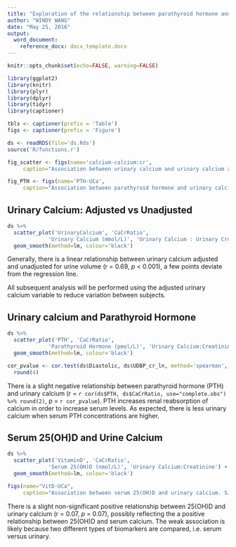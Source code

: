 ```yaml
---
title: "Exploration of the relationship between parathyroid hormone and urinary vitamin D binding protein"
author: "WINDY WANG"
date: "May 25, 2016"
output: 
  word_document:
    reference_docx: docx_template.docx
---
```


```r
knitr::opts_chunk$set(echo=FALSE, warning=FALSE)

library(ggplot2)
library(knitr)
library(plyr)
library(dplyr)
library(tidyr)
library(captioner)

tbls <- captioner(prefix = 'Table')
figs <- captioner(prefix = 'Figure')

ds <- readRDS(file='ds.Rds')
source('R/functions.r')
```

```r
fig_scatter <- figs(name='calcium-calcium:cr',
     caption="Association between urinary calcium and urinary calcium adjusted for urine volume using urinary creatinine. Significance was assessed using Spearman's Rank Correlation, r = 0.69, p < 0.001.")

fig_PTH <- figs(name='PTH-UCa',
     caption="Association between parathyroid hormone and urinary calcium. Significance was assessed using Spearman's Rank Correlation, r = -0.15, p < 0.001.")
```

## Urinary Calcium: Adjusted vs Unadjusted

```r
ds %>% 
  scatter_plot('UrinaryCalcium', 'CaCrRatio',
             'Urinary Calcium (mmol/L)', 'Urinary Calcium : Urinary Creatinine') +
  geom_smooth(method=lm, colour='black')
```

Generally, there is a linear relationship between urinary calcium adjusted and unadjusted for urine volume (r = 0.69, *p* < 0.001), a few points deviate from the regression line. 

All subsequent analysis will be performed using the adjusted urinary calcium variable to reduce variation between subjects.


## Urinary calcium and Parathyroid Hormone

```r
ds %>% 
  scatter_plot('PTH', 'CaCrRatio',
             'Parathyroid Hormone (pmol/L)', 'Urinary Calcium:Creatinine') +
  geom_smooth(method=lm, colour='black')

cor_pvalue <- cor.test(ds$Diastolic, ds$UDBP_cr_ln, method='spearman', exact=FALSE)$p.value %>% 
  round(4)
```

There is a slight negative relationship between parathyroid hormone (PTH) and urinary calcium (r = `r cor(ds$PTH, ds$CaCrRatio, use="complete.obs") %>% round(2)`, p = `r cor_pvalue`). PTH increases renal reabsorption of calcium in order to increase serum levels. As expected, there is less urinary calcium when serum PTH concentrations are higher. 


## Serum 25(OH)D and Urine Calcium

```r
ds %>%
  scatter_plot('VitaminD', 'CaCrRatio',
             'Serum 25(OH)D (nmol/L)', 'Urinary Calcium:Creatinine') +
  geom_smooth(method=lm, colour='black')

figs(name="VitD-UCa",
     caption="Association between serum 25(OH)D and urinary calcium. Significance was assessed using Spearman's Rank Correlation, r = 0.07, p = 0.07.")
```

There is a slight non-significant positive relationship between 25(OH)D and urinary calcium (r = 0.07, *p* = 0.07), possibly reflecting the a positive relationship between 25(OH)D and serum calcium. The weak association is likely because two different types of biomarkers are compared, i.e. serum versus urinary.


<!-- ### Subgroup analysis -->

<!-- The PROMISE cohort at baseline is still relatively healthy, and there are only 8 subjects with urinary calcium levels in the hypercalciuria range (>7 mmol/L). However, the relationship between PTH and urinary calcium may be stronger in certain subgroups. -->

<!-- #### Diabetes -->

<!-- ```{r} -->
<!-- ds %>% -->
<!--   filter(DM == 1) %>% -->
<!--   scatter_plot("PTH", "CaCrRatio",  -->
<!--                "Parathyroid Hormone (pmol/L)", "Urinary Calcium:Creatinine") -->
<!-- ``` -->
<!-- The relationship between  -->




<!-- ## Serum 25(OH)D and urinary VDBP -->

<!-- Overall, there appears to be a very weak positive association between 25(OH)D and UDBP.  -->

<!-- ```{r vitD_UDBP} -->
<!-- scatter_plot(ds$VitaminD, ds$UDBP_cr_ln,  -->
<!--              'Serum 25(OH)D (nmol/L)', 'log UDBP:Creatinine') + -->
<!-- geom_smooth(se=TRUE, colour='black') -->
<!-- ``` -->

<!-- ## Parathyroid Hormone -->

<!-- Low vitamin D -> low calcium -> high PTH; -->
<!-- Therefore, we expect a negative correlation between vitamin D and PTH; -->
<!-- Consequently, if low serum 25(OH)D is correlated with higher urinary VDBP, we expect a positive association between UDBP and PTH. -->

<!-- ```{r PTH1} -->
<!-- scatter_plot(ds$PTH, ds$VitaminD,  -->
<!--              'Parathyroid hormone (pmol/L)', 'Serum 25(OH)D (nmol/L)') + -->
<!-- geom_smooth(se=TRUE, colour='black') # method=lm for linear line -->
<!-- ``` -->

<!-- ```{r PTH2} -->
<!-- scatter_plot(ds$PTH, ds$UDBP_cr_ln,  -->
<!--              'Parathyroid hormone (pmol/L)', 'log UDBP:Creatinine') + -->
<!-- geom_smooth(se=TRUE, colour='black') # method=lm for linear line -->
<!-- ``` -->


